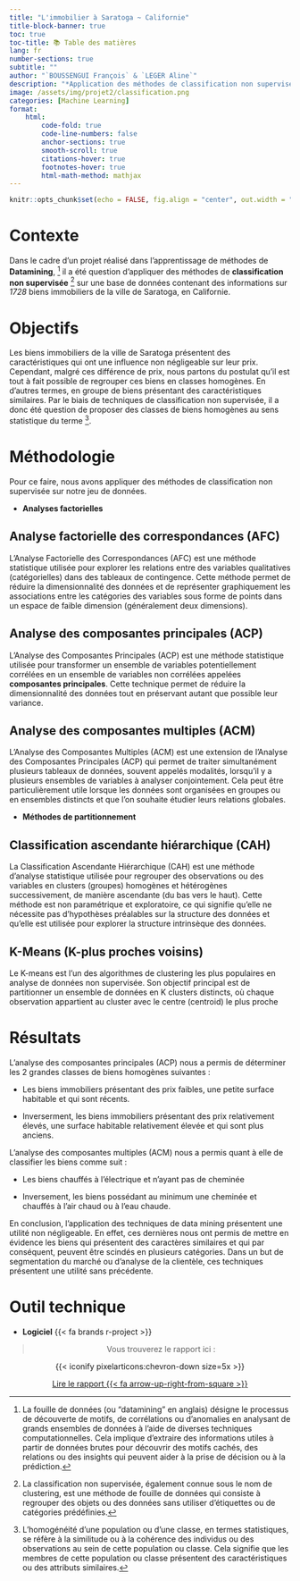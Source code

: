 ```yaml
---
title: "L'immobilier à Saratoga ~ Californie"
title-block-banner: true
toc: true
toc-title: 📚 Table des matières
lang: fr
number-sections: true
subtitle: ""
author: "`BOUSSENGUI François` & `LEGER Aline`"
description: "*Application des méthodes de classification non supervisée*"
image: /assets/img/projet2/classification.png
categories: [Machine Learning]
format:
    html:
        code-fold: true 
        code-line-numbers: false
        anchor-sections: true
        smooth-scroll: true
        citations-hover: true
        footnotes-hover: true
        html-math-method: mathjax
---
```


```r
knitr::opts_chunk$set(echo = FALSE, fig.align = "center", out.width = "100%")
```

# Contexte  

Dans le cadre d'un projet réalisé dans l'apprentissage de méthodes de **Datamining**, [^1] il a été question d'appliquer des méthodes de **classification non supervisée** [^2] sur une base de données contenant des informations sur *1728* biens immobiliers de la ville de Saratoga, en Californie.

[^1]: La fouille de données (ou "datamining" en anglais) désigne le processus de découverte de motifs, de corrélations ou d'anomalies en analysant de grands ensembles de données à l'aide de diverses techniques computationnelles. Cela implique d'extraire des informations utiles à partir de données brutes pour découvrir des motifs cachés, des relations ou des insights qui peuvent aider à la prise de décision ou à la prédiction.

[^2]: La classification non supervisée, également connue sous le nom de clustering, est une méthode de fouille de données qui consiste à regrouper des objets ou des données sans utiliser d'étiquettes ou de catégories prédéfinies.

# Objectifs 

Les biens immobiliers de la ville de Saratoga présentent des caractéristiques qui ont une influence non négligeable sur leur prix. Cependant, malgré ces différence de prix, nous partons du postulat qu'il est tout à fait possible de regrouper ces biens en classes homogènes. En d'autres termes, en groupe de biens présentant des caractéristiques similaires. Par le biais de techniques de classification non supervisée, il a donc été  question de proposer des classes de biens homogènes au sens statistique du terme [^3].

[^3]: L'homogénéité d'une population ou d'une classe, en termes statistiques, se réfère à la similitude ou à la cohérence des individus ou des observations au sein de cette population ou classe. Cela signifie que les membres de cette population ou classe présentent des caractéristiques ou des attributs similaires.

# Méthodologie

Pour ce faire, nous avons appliquer des méthodes de classification non supervisée sur notre jeu de données.

* **Analyses factorielles**

::: {.callout-tip icon=false collapse="true"}
## Analyse factorielle des correspondances (AFC)

L'Analyse Factorielle des Correspondances (AFC) est une méthode statistique utilisée pour explorer les relations entre des variables qualitatives (catégorielles) dans des tableaux de contingence. Cette méthode permet de réduire la dimensionnalité des données et de représenter graphiquement les associations entre les catégories des variables sous forme de points dans un espace de faible dimension (généralement deux dimensions).

:::

::: {.callout-tip icon=false collapse="true"}
## Analyse des composantes principales (ACP)

L'Analyse des Composantes Principales (ACP) est une méthode statistique utilisée pour transformer un ensemble de variables potentiellement corrélées en un ensemble de variables non corrélées appelées **composantes principales**. Cette technique permet de réduire la dimensionnalité des données tout en préservant autant que possible leur variance.
:::

::: {.callout-tip icon=false collapse="true"}
## Analyse des composantes multiples (ACM)

L'Analyse des Composantes Multiples (ACM) est une extension de l'Analyse des Composantes Principales (ACP) qui permet de traiter simultanément plusieurs tableaux de données, souvent appelés modalités, lorsqu'il y a plusieurs ensembles de variables à analyser conjointement. Cela peut être particulièrement utile lorsque les données sont organisées en groupes ou en ensembles distincts et que l'on souhaite étudier leurs relations globales.
:::

* **Méthodes de partitionnement**

::: {.callout-tip icon=false collapse="true"}
## Classification ascendante hiérarchique (CAH)

La Classification Ascendante Hiérarchique (CAH) est une méthode d'analyse statistique utilisée pour regrouper des observations ou des variables en clusters (groupes) homogènes et hétérogènes successivement, de manière ascendante (du bas vers le haut). Cette méthode est non paramétrique et exploratoire, ce qui signifie qu'elle ne nécessite pas d'hypothèses préalables sur la structure des données et qu'elle est utilisée pour explorer la structure intrinsèque des données.

:::

::: {.callout-tip icon=false collapse="true"}
##  K-Means (K-plus proches voisins)

Le K-means est l'un des algorithmes de clustering les plus populaires en analyse de données non supervisée. Son objectif principal est de partitionner un ensemble de données en K clusters distincts, où chaque observation appartient au cluster avec le centre (centroid) le plus proche

:::


# Résultats

L'analyse des composantes principales (ACP) nous a permis de déterminer les 2 grandes classes de biens homogènes suivantes :

-   Les biens immobiliers présentant des prix faibles, une petite surface habitable et qui sont récents.

-   Inverserment, les biens immobiliers présentant des prix relativement élevés, une surface habitable relativement élevée et qui sont plus anciens.

L'analyse des composantes multiples (ACM) nous a permis quant à elle de classifier les biens comme suit :

-   Les biens chauffés à l'électrique et n'ayant pas de cheminée

-   Inversement, les biens possédant au minimum une cheminée et chauffés à l'air chaud ou à l'eau chaude.

En conclusion, l'application des techniques de data mining présentent une utilité non négligeable. En effet, ces dernières nous ont permis de mettre en évidence les biens qui présentent des caractères similaires et qui par conséquent, peuvent être scindés en plusieurs catégories. Dans un but de segmentation du marché ou d'analyse de la clientèle, ces techniques présentent une utilité sans précédente. 


# Outil technique 

- **Logiciel** {{< fa brands r-project >}}


::: {style="text-align:center;"}
> Vous trouverez le rapport ici :

::: chevron-styling
{{< iconify pixelarticons:chevron-down size=5x >}}
:::
:::


::: {style="text-align:center;"}
[Lire le rapport {{< fa arrow-up-right-from-square >}}](/assets/img/projet2/immobilier_saratoga.pdf){.btn .btn-outline-primary .btn .center role="button"}
:::




